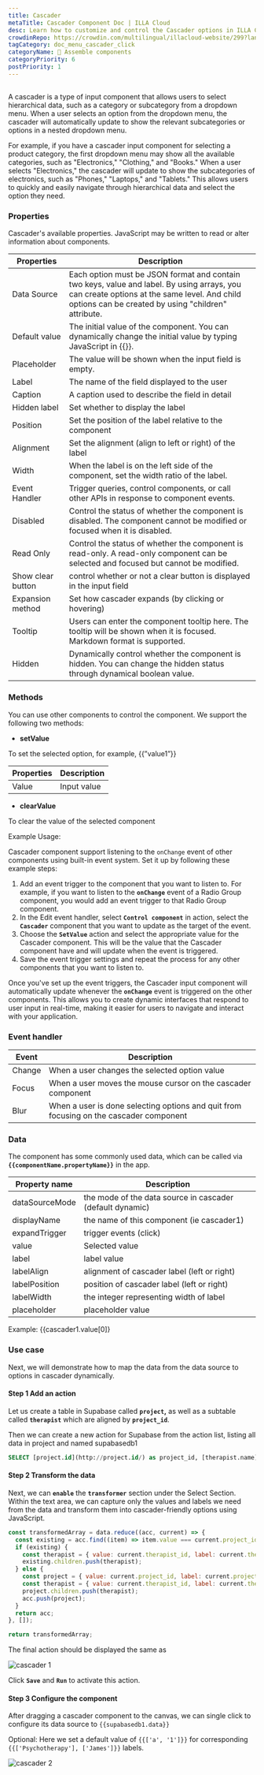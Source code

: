 ```yaml
---
title: Cascader
metaTitle: Cascader Component Doc | ILLA Cloud
desc: Learn how to customize and control the Cascader options in ILLA Cloud.
crowdinRepo: https://crowdin.com/multilingual/illacloud-website/299?languages=en&filter=basic&value=0
tagCategory: doc_menu_cascader_click
categoryName: 🧬 Assemble components
categoryPriority: 6
postPriority: 1
---
```


## <h2 hidden>What is Cascader?</h2>

A cascader is a type of input component that allows users to select hierarchical data, such as a category or subcategory from a dropdown menu. When a user selects an option from the dropdown menu, the cascader will automatically update to show the relevant subcategories or options in a nested dropdown menu.

For example, if you have a cascader input component for selecting a product category, the first dropdown menu may show all the available categories, such as "Electronics," "Clothing," and "Books." When a user selects "Electronics," the cascader will update to show the subcategories of electronics, such as "Phones," "Laptops," and "Tablets." This allows users to quickly and easily navigate through hierarchical data and select the option they need.

### Properties

Cascader's available properties. JavaScript may be written to read or alter information about components.

| Properties        | Description                                                                                                                                                                                       |
| ----------------- | ------------------------------------------------------------------------------------------------------------------------------------------------------------------------------------------------- |
| Data Source       | Each option must be JSON format and contain two keys, value and label. By using arrays, you can create options at the same level. And child options can be created by using "children" attribute. |
| Default value     | The initial value of the component. You can dynamically change the initial value by typing JavaScript in {{}}.                                                                                    |
| Placeholder       | The value will be shown when the input field is empty.                                                                                                                                            |
| Label             | The name of the field displayed to the user                                                                                                                                                       |
| Caption           | A caption used to describe the field in detail                                                                                                                                                    |
| Hidden label      | Set whether to display the label                                                                                                                                                                  |
| Position          | Set the position of the label relative to the component                                                                                                                                           |
| Alignment         | Set the alignment (align to left or right) of the label                                                                                                                                           |
| Width             | When the label is on the left side of the component, set the width ratio of the label.                                                                                                            |
| Event Handler     | Trigger queries, control components, or call other APIs in response to component events.                                                                                                          |
| Disabled          | Control the status of whether the component is disabled. The component cannot be modified or focused when it is disabled.                                                                         |
| Read Only         | Control the status of whether the component is read-only. A read-only component can be selected and focused but cannot be modified.                                                               |
| Show clear button | control whether or not a clear button is displayed in the input field                                                                                                                             |
| Expansion method  | Set how cascader expands (by clicking or hovering)                                                                                                                                                |
| Tooltip           | Users can enter the component tooltip here. The tooltip will be shown when it is focused. Markdown format is supported.                                                                           |
| Hidden            | Dynamically control whether the component is hidden. You can change the hidden status through dynamical boolean value.                                                                            |

### Methods

You can use other components to control the component. We support the following two methods:

-   **setValue**

To set the selected option, for example, {{”value1”}}

| Properties | Description |
| ---------- | ----------- |
| Value      | Input value |

-   **clearValue**

To clear the value of the selected component 

Example Usage:

Cascader component support listening to the `onChange` event of other components using built-in event system. Set it up by following these example steps:

1.  Add an event trigger to the component that you want to listen to. For example, if you want to listen to the **`onChange`** event of a Radio Group component, you would add an event trigger to that Radio Group component.
2.  In the Edit event handler, select **`Control component`** in action, select the **`Cascader`** component that you want to update as the target of the event.
3.  Choose the **`SetValue`** action and select the appropriate value for the Cascader component. This will be the value that the Cascader component have and will update when the event is triggered.
4.  Save the event trigger settings and repeat the process for any other components that you want to listen to.

Once you've set up the event triggers, the Cascader input component will automatically update whenever the **`onChange`** event is triggered on the other components. This allows you to create dynamic interfaces that respond to user input in real-time, making it easier for users to navigate and interact with your application.

### Event handler

| Event  | Description                                                                            |
| ------ | -------------------------------------------------------------------------------------- |
| Change | When a user changes the selected option value                                          |
| Focus  | When a user moves the mouse cursor on the cascader component                           |
| Blur   | When a user is done selecting options and quit from focusing on the cascader component |

### Data

The component has some commonly used data, which can be called via **`{{componentName.propertyName}}`** in the app.

| Property name  | Description                                               |
| -------------- | --------------------------------------------------------- |
| dataSourceMode | the mode of the data source in cascader (default dynamic) |
| displayName    | the name of this component (ie cascader1)                 |
| expandTrigger  | trigger events (click)                                    |
| value          | Selected value                                            |
| label          | label value                                               |
| labelAlign     | alignment of cascader label (left or right)               |
| labelPosition  | position of cascader label (left or right)                |
| labelWidth     | the integer representing width of label                   |
| placeholder    | placeholder value                                         |

Example: {{cascader1.value[0]}

### Use case

Next, we will demonstrate how to map the data from the data source to options in cascader dynamically. 

#### Step 1 Add an action

Let us create a table in Supabase called **`project`,** as well as a subtable called **`therapist`** which are aligned by **`project_id`**.

Then we can create a new action for Supabase from the action list, listing all data in project and named supabasedb1 

```sql
SELECT [project.id](http://project.id/) as project_id, [therapist.name](http://therapist.name/) as therapist_name from therapist join project on therapist.project_id = [project.id](http://project.id/)
```

#### Step 2 Transform the data

Next, we can **`enable`** the **`transformer`** section under the Select Section. Within the text area, we can capture only the values and labels we need from the data and transform them into cascader-friendly options using JavaScript.

```jsx
const transformedArray = data.reduce((acc, current) => {
  const existing = acc.find((item) => item.value === current.project_id);
  if (existing) {
    const therapist = { value: current.therapist_id, label: current.therapist_name };
    existing.children.push(therapist);
  } else {
    const project = { value: current.project_id, label: current.project_name, children: [] };
    const therapist = { value: current.therapist_id, label: current.therapist_name };
    project.children.push(therapist);
    acc.push(project);
  }
  return acc;
}, []);

return transformedArray;
```

The final action should be displayed the same as

![cascader 1](https://cdn.illacloud.com/official-website/img/docs/cascader1.png)

Click **`Save`** and **`Run`** to activate this action.

#### Step 3 Configure the component

After dragging a cascader component to the canvas, we can single click to configure its data source to `{{supabasedb1.data}}` 

Optional: Here we set a default value of `{{['a', '1']}}` for corresponding `{{['Psychotherapy'], ['James']}}` labels.

![cascader 2](https://cdn.illacloud.com/official-website/img/docs/cascader0.png)
